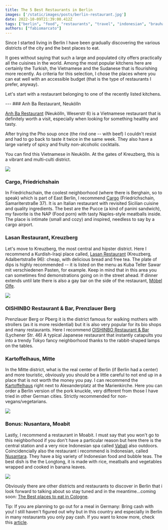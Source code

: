 ```yaml
---
title: The 5 Best Restaurants in Berlin
images: ['/static/images/posts/berlin-restaurant.jpg']
date: 2022-10-09T21:39:00.412Z
tags: ["berlin", "food", "restaurants", "travel", "indonesian", "brauhaus", "italian", "iraqi", "vietnamese", "mitte", "prenzlauer berg", "friedrichschain", "kreuzberg", "moabit", "germany", "europe"]
authors: ["fabiomarcato"]
---
```

Since I started living in Berlin I have been gradually discovering the various districts of the city and the best places to eat.

It goes without saying that such a large and populated city offers practically all the cuisines in the world. Among the most popular kitchens here are certainly the Turkish, the Vietnamese and the Sudanese that is flourishing more recently. As criteria for this selection, I chose the places where you can eat well with an accessible budget (that is the type of restaurants I prefer, anyway).

Let's start with a restaurant belonging to one of the recently listed kitchens.

<GoogleMap id="1lcG6a8Oty7XK2KBKgs2RJGt6JO5klMg" />
---
### Anh Ba Restaurant, Neukölln

[Anh Ba Restaurant](https://www.facebook.com/anhbaneukoelln/) (Neukölln, Weserstr 6) is a Vietnamese restaurant that is definitely worth a visit, especially when looking for something healthy and tasty. 

After trying the Pho soup once (the rind one -- with beef) I couldn't resist and had to go back to taste it twice in the same week. They also have a large variety of spicy and fruity non-alcoholic cocktails.

You can find this Vietnamese in Neukölln. At the gates of Kreuzberg, this is a vibrant and multi-culti district.

![](https://res.cloudinary.com/dx4cuted1/image/upload/q_60/v1665308719/Berlin%20Restaurants/WhatsApp_Image_2022-10-09_at_11.41.13_AM_mfgecb.jpg)

### Cargo, Friedrichshain

In Friedrichschain, the coolest neighborhood (where there is Berghain, so to speak) which is part of East Berlin, I recommend [Cargo](https://de-de.facebook.com/CARGOgastronomia/) (Friedrichschain, Samariterstraße 37). It is an Italian restaurant with revisited Sicilian cuisine and quality ingredients. The best are the Pucce (a kind of panini sandwich), my favorite is the NAP (Food porn) with tasty Naples-style meatballs inside. The place is intimate (small and cozy) and inspired, needless to say by a cargo airport.

### Lasan Restaurant, Kreuzberg

Let's move to Kreuzberg, the most central and hipster district. Here I recommend a Kurdish-Iraqi place called, [Lasan Restaurant](https://lasan-restaurant.de/) (Kreuzberg, Adalbertstraße 96): cheap, with delicious bread and free tea. The plate of dips is highly recommended -- it is listed on the menu as Kuba Teller Sawar mit verschiedenen Pasten, for example. Keep in mind that in this area you can sometimes find demonstrations going on in the street ahead. If dinner extends until late there is also a gay bar on the side of the restaurant, [Möbel Olfe](https://www.moebel-olfe.de/).

![](https://res.cloudinary.com/dx4cuted1/image/upload/q_60/v1665308782/Berlin%20Restaurants/WhatsApp_Image_2022-10-09_at_11.45.15_AM_qdgkji.jpg)

### OISHINBO Restaurant & Bar, Prenzlauer Berg

Prenzlauer Berg or Pberg it is the district famous for walking mothers with strollers (as it is more residential) but it is also very popular for its bio shops and many restaurants. Here I recommend [OISHINBO Restaurant & Bar](https://www.oishinbo-restaurant.de/) (Lychener Str. 46) A typical Japanese restaurant that instantly catapults you into a trendy Tokyo fancy neighborhood thanks to the rabbit-shaped lamps on the tables.

### Kartoffelhaus, Mitte

In the Mitte district, what is the real center of Berlin (if Berlin had a center) and more touristic, obviously you should be a little careful to not end up in a place that is not worth the money you pay. I can recommend the [Kartoffelhaus](https://www.berliner-kartoffelhaus.de/) right next to Alexanderplatz at the Marienkirche. Here you can order a Berlin version of the pork knuckle, very different from those I have tried in other German cities. Strictly recommended for non-vegans/vegetarians.

![](https://res.cloudinary.com/dx4cuted1/image/upload/q_60/v1665308783/Berlin%20Restaurants/WhatsApp_Image_2022-10-09_at_11.43.48_AM_ysdzc4.jpg)

### Bonus: Nusantara, Moabit

Lastly, I recommend a restaurant in Moabit. I must say that you won't go to this neighborhood if you don't have a particular reason but here there is the central station and a very nice Indonesian spa called [Vabali](https://www.vabali.de/berlin/) also outdoors. Coincidencially also the restaurant i recommend is Indonesian, called [Nusantara](https://nusantara-restaurant.de/). They have a big variety of Indonesian food and bubble teas. The best dish is the the Longtong, it is made with rice, meatballs and vegetables wrapped and cooked in banana leaves.

![](https://res.cloudinary.com/dx4cuted1/image/upload/q_60/v1665308720/Berlin%20Restaurants/WhatsApp_Image_2022-10-09_at_11.40.04_AM_lto6ns.jpg)

Obviously there are other districts and restaurants to discover in Berlin that i look forward to talking about so stay tuned and in the meantime...coming soon: [The Best places to eat in Cologne](https://www.thefabryk.com/blog/where-to-eat-in-cologne/).

Tip: If you are planning to go out for a meal in Germany: Bring cash with you! I still haven't figured out why but in this country and especially in Berlin in many restaurants you only pay cash. If you want to know more, check this [article](https://www.german-way.com/germanys-cash-culture-geld-stinkt-nicht/).